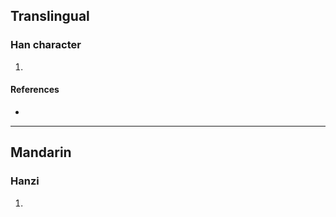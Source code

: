 {{character info/new}}
==Translingual==

===Han character===
{{Han char|rn=98|rad=瓦|as=08|sn=13|four=90717|canj=FBRMN|ids=⿱尚瓦}}

# {{defn|Han|sort=瓦08}}

====References====
* {{Han ref|kx=0749.360|dkj=21525|dj=1158.150|hdz=21426.180|uh=74FD|ud=29949|bh=DEC2|bd=57026}}

----

==Mandarin==

===Hanzi===
{{cmn-hanzi|pin=[[dàng]] ([[dang4]])|wg=tang<sup>4</sup>}}

# {{defn|lang=cmn|sort=瓦08}}
